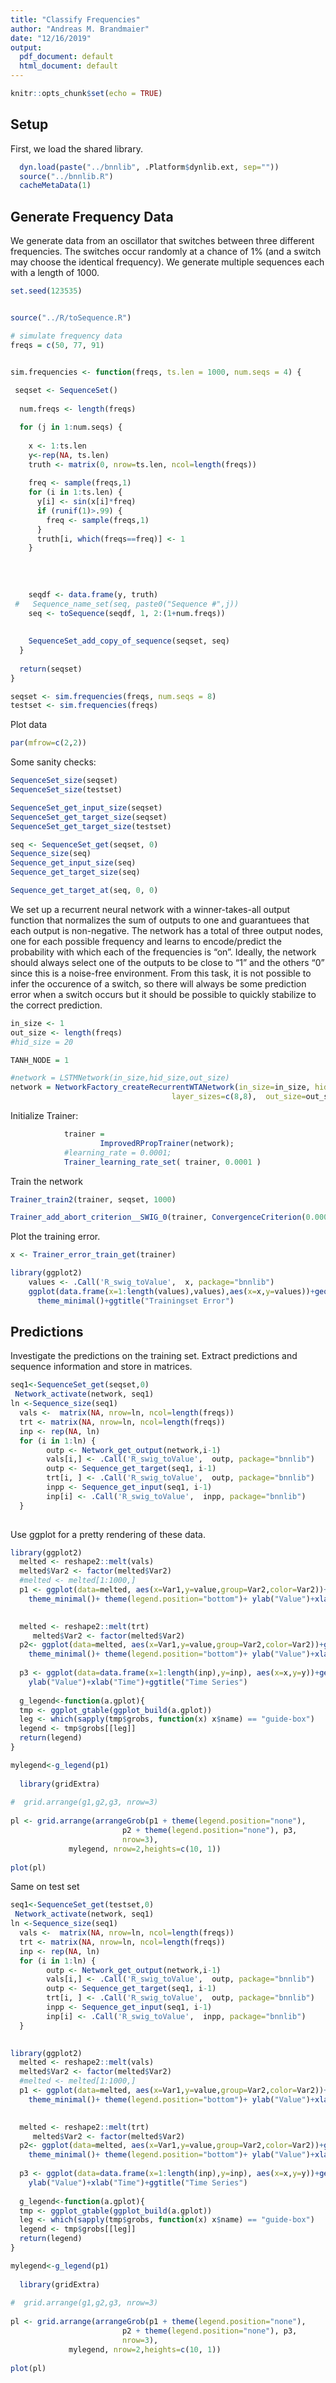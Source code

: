 ```yaml
---
title: "Classify Frequencies"
author: "Andreas M. Brandmaier"
date: "12/16/2019"
output:
  pdf_document: default
  html_document: default
---
```


```r
knitr::opts_chunk$set(echo = TRUE)
```

## Setup

First, we load the shared library.

```r

  dyn.load(paste("../bnnlib", .Platform$dynlib.ext, sep=""))
  source("../bnnlib.R")
  cacheMetaData(1)

```

## Generate Frequency Data

We generate data from an oscillator that switches between three different frequencies. The switches occur randomly at a chance of 1% (and a switch may choose the identical frequency). We generate multiple sequences each with a length of 1000.

```r
set.seed(123535)


source("../R/toSequence.R")

# simulate frequency data
freqs = c(50, 77, 91)


sim.frequencies <- function(freqs, ts.len = 1000, num.seqs = 4) {
  
 seqset <- SequenceSet() 
  
  num.freqs <- length(freqs)

  for (j in 1:num.seqs) {
    
    x <- 1:ts.len
    y<-rep(NA, ts.len)
    truth <- matrix(0, nrow=ts.len, ncol=length(freqs))
    
    freq <- sample(freqs,1)
    for (i in 1:ts.len) {
      y[i] <- sin(x[i]*freq)
      if (runif(1)>.99) {
        freq <- sample(freqs,1)
      }
      truth[i, which(freqs==freq)] <- 1
    }
    
    
    
    
    seqdf <- data.frame(y, truth)
 #   Sequence_name_set(seq, paste0("Sequence #",j))
    seq <- toSequence(seqdf, 1, 2:(1+num.freqs))
    
    
    SequenceSet_add_copy_of_sequence(seqset, seq)
  }
  
  return(seqset)
}

seqset <- sim.frequencies(freqs, num.seqs = 8)
testset <- sim.frequencies(freqs)

```

Plot data
```r
par(mfrow=c(2,2))
```

Some sanity checks:

```r

SequenceSet_size(seqset)
SequenceSet_size(testset)

SequenceSet_get_input_size(seqset)
SequenceSet_get_target_size(seqset)
SequenceSet_get_target_size(testset)

seq <- SequenceSet_get(seqset, 0)
Sequence_size(seq)
Sequence_get_input_size(seq)
Sequence_get_target_size(seq)

Sequence_get_target_at(seq, 0, 0)
```

We set up a recurrent neural network with a winner-takes-all output function that normalizes the sum of outputs to one and guarantuees that each output is non-negative. The network has a total of three output nodes, one for each possible frequency and learns to encode/predict the probability with which each of the frequencies is "on". Ideally, the network should always select one of the outputs to be close to "1" and the others "0" since this is a noise-free environment. From this task, it is not possible to infer the occurence of a switch, so there will always be some prediction error when a switch occurs but it should be possible to quickly stabilize to the correct prediction.

```r
in_size <- 1
out_size <- length(freqs)
#hid_size = 20

TANH_NODE = 1

#network = LSTMNetwork(in_size,hid_size,out_size)
network = NetworkFactory_createRecurrentWTANetwork(in_size=in_size, hid_type=TANH_NODE, num_layers=2,
                                    layer_sizes=c(8,8),  out_size=out_size);

```

Initialize Trainer:

```r

			trainer = 
					ImprovedRPropTrainer(network);
			#learning_rate = 0.0001;
			Trainer_learning_rate_set( trainer, 0.0001 )
```

Train the network

```r
Trainer_train2(trainer, seqset, 1000)

Trainer_add_abort_criterion__SWIG_0(trainer, ConvergenceCriterion(0.0001),10 )
```

Plot the training error.

```r
x <- Trainer_error_train_get(trainer)

library(ggplot2)
	values <- .Call('R_swig_toValue',  x, package="bnnlib") 
	ggplot(data.frame(x=1:length(values),values),aes(x=x,y=values))+geom_line()+
	  theme_minimal()+ggtitle("Trainingset Error")
```


## Predictions

Investigate the predictions on the training set. Extract predictions and sequence information and store in matrices.

```r
seq1<-SequenceSet_get(seqset,0)
 Network_activate(network, seq1)
ln <-Sequence_size(seq1)
  vals <-  matrix(NA, nrow=ln, ncol=length(freqs))
  trt <- matrix(NA, nrow=ln, ncol=length(freqs))
  inp <- rep(NA, ln)
  for (i in 1:ln) {
		outp <- Network_get_output(network,i-1)
		vals[i,] <- .Call('R_swig_toValue',  outp, package="bnnlib") 
		outp <- Sequence_get_target(seq1, i-1)
		trt[i, ] <- .Call('R_swig_toValue',  outp, package="bnnlib") 
		inpp <- Sequence_get_input(seq1, i-1)
		inp[i] <- .Call('R_swig_toValue',  inpp, package="bnnlib") 
  }
  
```

Use ggplot for a pretty rendering of these data.
  
```r
library(ggplot2)
  melted <- reshape2::melt(vals)
  melted$Var2 <- factor(melted$Var2)
  #melted <- melted[1:1000,]
  p1 <- ggplot(data=melted, aes(x=Var1,y=value,group=Var2,color=Var2))+geom_point()+geom_line()+
    theme_minimal()+ theme(legend.position="bottom")+ ylab("Value")+xlab("Time")+ ggtitle("True Value")

 
  melted <- reshape2::melt(trt)
     melted$Var2 <- factor(melted$Var2)  
  p2<- ggplot(data=melted, aes(x=Var1,y=value,group=Var2,color=Var2))+geom_point()+geom_line()+
    theme_minimal()+ theme(legend.position="bottom")+ ylab("Value")+xlab("Time")+ ggtitle("Prediction")
  
  p3 <- ggplot(data=data.frame(x=1:length(inp),y=inp), aes(x=x,y=y))+geom_line()+ theme_minimal()+
    ylab("Value")+xlab("Time")+ggtitle("Time Series")
 
  g_legend<-function(a.gplot){
  tmp <- ggplot_gtable(ggplot_build(a.gplot))
  leg <- which(sapply(tmp$grobs, function(x) x$name) == "guide-box")
  legend <- tmp$grobs[[leg]]
  return(legend)
}

mylegend<-g_legend(p1)
  
  library(gridExtra)
  
#  grid.arrange(g1,g2,g3, nrow=3)
  
pl <- grid.arrange(arrangeGrob(p1 + theme(legend.position="none"),
                         p2 + theme(legend.position="none"), p3,
                         nrow=3),
             mylegend, nrow=2,heights=c(10, 1))
  
plot(pl)  
```

Same on test set


```r
seq1<-SequenceSet_get(testset,0)
 Network_activate(network, seq1)
ln <-Sequence_size(seq1)
  vals <-  matrix(NA, nrow=ln, ncol=length(freqs))
  trt <- matrix(NA, nrow=ln, ncol=length(freqs))
  inp <- rep(NA, ln)
  for (i in 1:ln) {
		outp <- Network_get_output(network,i-1)
		vals[i,] <- .Call('R_swig_toValue',  outp, package="bnnlib") 
		outp <- Sequence_get_target(seq1, i-1)
		trt[i, ] <- .Call('R_swig_toValue',  outp, package="bnnlib") 
		inpp <- Sequence_get_input(seq1, i-1)
		inp[i] <- .Call('R_swig_toValue',  inpp, package="bnnlib") 
  }
  
```

 
```r
library(ggplot2)
  melted <- reshape2::melt(vals)
  melted$Var2 <- factor(melted$Var2)
  #melted <- melted[1:1000,]
  p1 <- ggplot(data=melted, aes(x=Var1,y=value,group=Var2,color=Var2))+geom_point()+geom_line()+
    theme_minimal()+ theme(legend.position="bottom")+ ylab("Value")+xlab("Time")+ ggtitle("True Value")

 
  melted <- reshape2::melt(trt)
     melted$Var2 <- factor(melted$Var2)  
  p2<- ggplot(data=melted, aes(x=Var1,y=value,group=Var2,color=Var2))+geom_point()+geom_line()+
    theme_minimal()+ theme(legend.position="bottom")+ ylab("Value")+xlab("Time")+ ggtitle("Prediction")
  
  p3 <- ggplot(data=data.frame(x=1:length(inp),y=inp), aes(x=x,y=y))+geom_line()+ theme_minimal()+
    ylab("Value")+xlab("Time")+ggtitle("Time Series")
 
  g_legend<-function(a.gplot){
  tmp <- ggplot_gtable(ggplot_build(a.gplot))
  leg <- which(sapply(tmp$grobs, function(x) x$name) == "guide-box")
  legend <- tmp$grobs[[leg]]
  return(legend)
}

mylegend<-g_legend(p1)
  
  library(gridExtra)
  
#  grid.arrange(g1,g2,g3, nrow=3)
  
pl <- grid.arrange(arrangeGrob(p1 + theme(legend.position="none"),
                         p2 + theme(legend.position="none"), p3,
                         nrow=3),
             mylegend, nrow=2,heights=c(10, 1))
  
plot(pl)  
```
